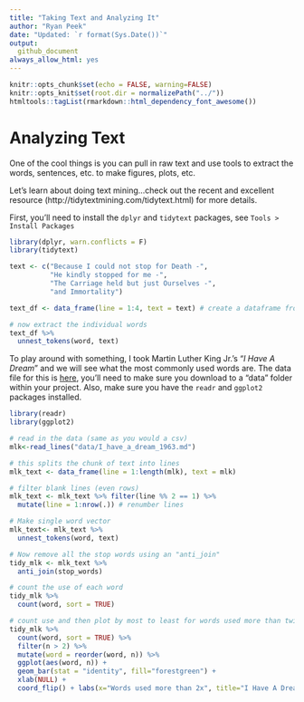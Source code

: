 ```yaml
---
title: "Taking Text and Analyzing It"
author: "Ryan Peek"
date: "Updated: `r format(Sys.Date())`"
output:
  github_document
always_allow_html: yes
---
```


```r
knitr::opts_chunk$set(echo = FALSE, warning=FALSE)
knitr::opts_knit$set(root.dir = normalizePath("../"))
htmltools::tagList(rmarkdown::html_dependency_font_awesome())
```

# Analyzing Text

One of the cool things is you can pull in raw text and use tools to extract the words, sentences, etc. to make figures, plots, etc.

Let's learn about doing text mining...check out the recent and excellent resource (http://tidytextmining.com/tidytext.html) for more details.

First, you'll need to install the `dplyr` and `tidytext` packages, see `Tools > Install Packages`

```r
library(dplyr, warn.conflicts = F)
library(tidytext)

text <- c("Because I could not stop for Death -",
          "He kindly stopped for me -",
          "The Carriage held but just Ourselves -",
          "and Immortality")

text_df <- data_frame(line = 1:4, text = text) # create a dataframe from text

# now extract the individual words
text_df %>%
  unnest_tokens(word, text)

```

To play around with something, I took Martin Luther King Jr.'s "*I Have A Dream*" and we will see what the most commonly used words are. The data file for this is [here](https://raw.githubusercontent.com/gge-ucd/wRangling_Seminar/master/data/I_have_a_dream_1963.md), you'll need to make sure you download to a "data" folder within your project. Also, make sure you have the `readr` and `ggplot2` packages installed.

```r

library(readr)
library(ggplot2)

# read in the data (same as you would a csv)
mlk<-read_lines("data/I_have_a_dream_1963.md")

# this splits the chunk of text into lines
mlk_text <- data_frame(line = 1:length(mlk), text = mlk)

# filter blank lines (even rows)
mlk_text <- mlk_text %>% filter(line %% 2 == 1) %>% 
  mutate(line = 1:nrow(.)) # renumber lines

# Make single word vector
mlk_text<- mlk_text %>%
  unnest_tokens(word, text)

# Now remove all the stop words using an "anti_join"
tidy_mlk <- mlk_text %>%
  anti_join(stop_words)

# count the use of each word
tidy_mlk %>%
  count(word, sort = TRUE) 

# count use and then plot by most to least for words used more than twice in the speech
tidy_mlk %>%
  count(word, sort = TRUE) %>%
  filter(n > 2) %>%
  mutate(word = reorder(word, n)) %>%
  ggplot(aes(word, n)) +
  geom_bar(stat = "identity", fill="forestgreen") +
  xlab(NULL) +
  coord_flip() + labs(x="Words used more than 2x", title="I Have A Dream Speech, MLK Jr. (1963)")

```


